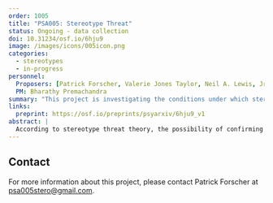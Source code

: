 ```yaml
---
order: 1005
title: "PSA005: Stereotype Threat"
status: Ongoing - data collection
doi: 10.31234/osf.io/6hju9
image: /images/icons/005icon.png
categories:
  - stereotypes
  - in-progress
personnel:
  Proposers: [Patrick Forscher, Valerie Jones Taylor, Neil A. Lewis, Jr., Daniel Cavagnaro]
  PM: Bharathy Premachandra
summary: "This project is investigating the conditions under which stereotype threat affects performance among Black students in the United States."
links:
  preprint: https://osf.io/preprints/psyarxiv/6hju9_v1
abstract: |
  According to stereotype threat theory, the possibility of confirming a negative group stereotype evokes feelings of threat, leading people to underperform in domains where they are stereotyped as lacking ability. This theory has immense theoretical and practical implications. However, many studies supporting it include small samples and varying operational definitions of “stereotype threat”. We address the first challenge by leveraging a network of psychology labs to recruit a large Black student sample (*N~anticipated~* = 2700) from multiple US sites (*N~anticipated~* = 27). We address the second challenge by identifying three threat-increasing and three threat-decreasing procedures that could plausibly affect performance and use an adaptive Bayesian design to determine which operationalization yields the strongest evidence for underperformance. This project should advance our knowledge of a scientifically and socially important topic: the conditions under which stereotype threat affects performance among current Black students in the United States.
---
```


## Contact

For more information about this project, please contact Patrick Forscher at [psa005stero@gmail.com](mailto:psa005stero@gmail.com).
